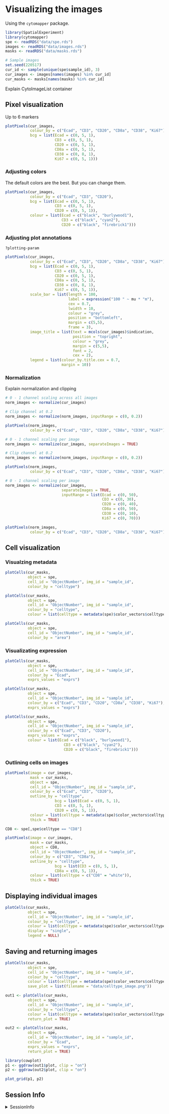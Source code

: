 # Visualizing the images {#image-visualization}

Using the `cytomapper` package.

```r
library(SpatialExperiment)
library(cytomapper)
spe <- readRDS("data/spe.rds")
images <- readRDS("data/images.rds")
masks <- readRDS("data/masks.rds")

# Sample images
set.seed(220517)
cur_id <- sample(unique(spe$sample_id), 3)
cur_images <- images[names(images) %in% cur_id]
cur_masks <- masks[names(masks) %in% cur_id]
```

Explain CytoImageList container

## Pixel visualization {#pixel-visualization}

Up to 6 markers

```r
plotPixels(cur_images, 
           colour_by = c("Ecad", "CD3", "CD20", "CD8a", "CD38", "Ki67"),
           bcg = list(Ecad = c(0, 5, 1),
                      CD3 = c(0, 5, 1),
                      CD20 = c(0, 5, 1),
                      CD8a = c(0, 5, 1),
                      CD38 = c(0, 8, 1),
                      Ki67 = c(0, 5, 1)))
```

### Adjusting colors

The default colors are the best. But you can change them.

```r
plotPixels(cur_images, 
           colour_by = c("Ecad", "CD3", "CD20"),
           bcg = list(Ecad = c(0, 5, 1),
                      CD3 = c(0, 5, 1),
                      CD20 = c(0, 5, 1)),
           colour = list(Ecad = c("black", "burlywood1"),
                         CD3 = c("black", "cyan2"),
                         CD20 = c("black", "firebrick1")))
```

### Adjusting plot annotations

`?plotting-param`

```r
plotPixels(cur_images, 
           colour_by = c("Ecad", "CD3", "CD20", "CD8a", "CD38", "Ki67"),
           bcg = list(Ecad = c(0, 5, 1),
                      CD3 = c(0, 5, 1),
                      CD20 = c(0, 5, 1),
                      CD8a = c(0, 5, 1),
                      CD38 = c(0, 8, 1),
                      Ki67 = c(0, 5, 1)),
           scale_bar = list(length = 100,
                            label = expression("100 " ~ mu * "m"),
                            cex = 0.7, 
                            lwidth = 10,
                            colour = "grey",
                            position = "bottomleft",
                            margin = c(5,5),
                            frame = 3),
           image_title = list(text = mcols(cur_images)$indication,
                              position = "topright",
                              colour = "grey",
                              margin = c(5,5),
                              font = 2,
                              cex = 2),
           legend = list(colour_by.title.cex = 0.7,
                         margin = 10))
```

### Normalization

Explain normalization and clipping

```r
# 0 - 1 channel scaling across all images
norm_images <- normalize(cur_images)

# Clip channel at 0.2
norm_images <- normalize(norm_images, inputRange = c(0, 0.2))

plotPixels(norm_images, 
           colour_by = c("Ecad", "CD3", "CD20", "CD8a", "CD38", "Ki67"))
```

```r
# 0 - 1 channel scaling per image
norm_images <- normalize(cur_images, separateImages = TRUE)

# Clip channel at 0.2
norm_images <- normalize(norm_images, inputRange = c(0, 0.2))

plotPixels(norm_images, 
           colour_by = c("Ecad", "CD3", "CD20", "CD8a", "CD38", "Ki67"))
```

```r
# 0 - 1 channel scaling per image
norm_images <- normalize(cur_images, 
                         separateImages = TRUE,
                         inputRange = list(Ecad = c(0, 50), 
                                           CD3 = c(0, 30),
                                           CD20 = c(0, 40),
                                           CD8a = c(0, 50),
                                           CD38 = c(0, 10),
                                           Ki67 = c(0, 70)))

plotPixels(norm_images, 
           colour_by = c("Ecad", "CD3", "CD20", "CD8a", "CD38", "Ki67"))
```

## Cell visualization {#mask-visualization}

### Visualzing metadata

```r
plotCells(cur_masks,
          object = spe, 
          cell_id = "ObjectNumber", img_id = "sample_id",
          colour_by = "celltype")
```

```r
plotCells(cur_masks,
          object = spe, 
          cell_id = "ObjectNumber", img_id = "sample_id",
          colour_by = "celltype",
          colour = list(celltype = metadata(spe)$color_vectors$celltype))
```

```r
plotCells(cur_masks,
          object = spe, 
          cell_id = "ObjectNumber", img_id = "sample_id",
          colour_by = "area")
```

### Visualizating expression

```r
plotCells(cur_masks,
          object = spe, 
          cell_id = "ObjectNumber", img_id = "sample_id",
          colour_by = "Ecad",
          exprs_values = "exprs")
```

```r
plotCells(cur_masks,
          object = spe, 
          cell_id = "ObjectNumber", img_id = "sample_id",
          colour_by = c("Ecad", "CD3", "CD20", "CD8a", "CD38", "Ki67"),
          exprs_values = "exprs")
```

```r
plotCells(cur_masks,
          object = spe, 
          cell_id = "ObjectNumber", img_id = "sample_id",
          colour_by = c("Ecad", "CD3", "CD20"),
          exprs_values = "exprs",
          colour = list(Ecad = c("black", "burlywood1"),
                          CD3 = c("black", "cyan2"),
                          CD20 = c("black", "firebrick1")))
```

### Outlining cells on images {#outline-cells}

```r
plotPixels(image = cur_images,
           mask = cur_masks,
           object = spe, 
           cell_id = "ObjectNumber", img_id = "sample_id",
           colour_by = c("Ecad", "CD3", "CD20"),
           outline_by = "celltype",
                      bcg = list(Ecad = c(0, 5, 1),
                      CD3 = c(0, 5, 1),
                      CD20 = c(0, 5, 1)),
           colour = list(celltype = metadata(spe)$color_vectors$celltype),
           thick = TRUE)
```

```r
CD8 <- spe[,spe$celltype == "CD8"]

plotPixels(image = cur_images,
           mask = cur_masks,
           object = CD8, 
           cell_id = "ObjectNumber", img_id = "sample_id",
           colour_by = c("CD3", "CD8a"),
           outline_by = "celltype",
                      bcg = list(CD3 = c(0, 5, 1),
                      CD8a = c(0, 5, 1)),
           colour = list(celltype = c("CD8" = "white")),
           thick = TRUE)
```

## Displaying individual images

```r
plotCells(cur_masks,
          object = spe, 
          cell_id = "ObjectNumber", img_id = "sample_id",
          colour_by = "celltype",
          colour = list(celltype = metadata(spe)$color_vectors$celltype),
          display = "single",
          legend = NULL)
```

## Saving and returning images

```r
plotCells(cur_masks,
          object = spe, 
          cell_id = "ObjectNumber", img_id = "sample_id",
          colour_by = "celltype",
          colour = list(celltype = metadata(spe)$color_vectors$celltype),
          save_plot = list(filename = "data/celltype_image.png"))
```

```r
out1 <- plotCells(cur_masks,
          object = spe, 
          cell_id = "ObjectNumber", img_id = "sample_id",
          colour_by = "celltype",
          colour = list(celltype = metadata(spe)$color_vectors$celltype),
          return_plot = TRUE)

out2 <- plotCells(cur_masks,
          object = spe, 
          cell_id = "ObjectNumber", img_id = "sample_id",
          colour_by = "Ecad",
          exprs_values = "exprs",
          return_plot = TRUE)
```

```r
library(cowplot)
p1 <- ggdraw(out1$plot, clip = "on")
p2 <- ggdraw(out2$plot, clip = "on")

plot_grid(p1, p2)
```

## Session Info

<details>
   <summary>SessionInfo</summary>
   
```r
sessionInfo()
```
</details>
